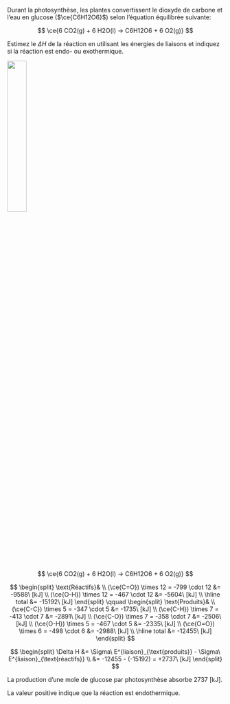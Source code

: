 ::: {.Exercise data-latex=""}

Durant la photosynthèse, les plantes convertissent le dioxyde de carbone et l'eau en glucose ($\ce{C6H12O6}$) selon l'équation équilibrée suivante:

$$
\ce{6 CO2(g) + 6 H2O(l) -> C6H12O6 + 6 O2(g)}
$$

Estimez le $\Delta H$ de la réaction en utilisant les énergies de liaisons et indiquez si la réaction est endo- ou exothermique.

\vspace{\stretch{1}}

:::

::: {.Answer data-latex=""}

![](images/glucose.png){width=30%}

$$
\ce{6 CO2(g) + 6 H2O(l) -> C6H12O6 + 6 O2(g)}
$$

$$
\begin{split}
  \text{Réactifs}& \\
  (\ce{C=O}) \times 12 = -799 \cdot 12 &= -9588\ [kJ] \\
  (\ce{O-H}) \times 12 = -467 \cdot 12 &= -5604\ [kJ] \\
  \hline
  total &= -15192\ [kJ]
\end{split}
\qquad
\begin{split}
  \text{Produits}& \\
  (\ce{C-C}) \times 5 = -347 \cdot 5 &= -1735\ [kJ] \\
  (\ce{C-H}) \times 7 = -413 \cdot 7 &= -2891\ [kJ] \\
  (\ce{C-O}) \times 7 = -358 \cdot 7 &= -2506\ [kJ] \\
  (\ce{O-H}) \times 5 = -467 \cdot 5 &= -2335\ [kJ] \\
  (\ce{O=O}) \times 6 = -498 \cdot 6 &= -2988\ [kJ] \\
  \hline
  total &= -12455\ [kJ]
\end{split}
$$

$$
\begin{split}
\Delta H &= \Sigma\ E^{liaison}_{\text{produits}} - \Sigma\ E^{liaison}_{\text{réactifs}} \\
  &= -12455 - (-15192) = +2737\ [kJ]
\end{split}
$$

La production d'une mole de glucose par photosynthèse absorbe 2737 [kJ].

La valeur positive indique que la réaction est endothermique.

:::

